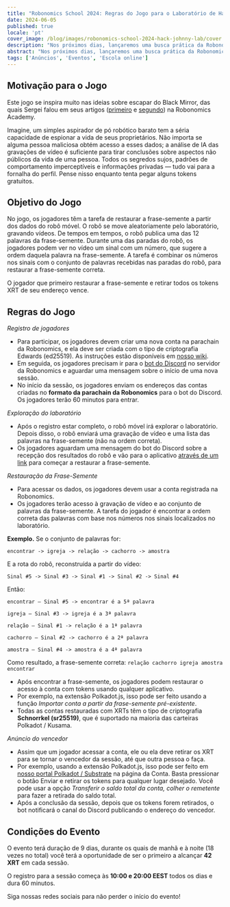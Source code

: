 ```yaml
---
title: "Robonomics School 2024: Regras do Jogo para o Laboratório de Hack do Johnny"
date: 2024-06-05
published: true
locale: 'pt'
cover_image: /blog/images/robonomics-school-2024-hack-johnny-lab/cover.jpeg
description: "Nos próximos dias, lançaremos uma busca prática da Robonomics School 2024, durante a qual você poderá se sentir como um verdadeiro violador de privacidade e até 'roubar' tokens. Interessado? Confira as regras do jogo 'Hack Johnny's Lab'!"
abstract: "Nos próximos dias, lançaremos uma busca prática da Robonomics School 2024, durante a qual você poderá se sentir como um verdadeiro violador de privacidade e até 'roubar' tokens. Interessado? Confira as regras do jogo Hack Johnny's Lab!"
tags: ['Anúncios', 'Eventos', 'Escola online']
---
```


## Motivação para o Jogo

Este jogo se inspira muito nas ideias sobre escapar do Black Mirror, das quais Sergei falou em seus artigos ([primeiro](https://robonomics.academy/en/learn/escape-from-black-mirror/overview/) e [segundo](https://robonomics.academy/en/learn/school-2024-iot-vs-ai/overview/)) na Robonomics Academy.

Imagine, um simples aspirador de pó robótico barato tem a séria capacidade de espionar a vida de seus proprietários. Não importa se alguma pessoa maliciosa obtém acesso a esses dados; a análise de IA das gravações de vídeo é suficiente para tirar conclusões sobre aspectos não públicos da vida de uma pessoa. Todos os segredos sujos, padrões de comportamento imperceptíveis e informações privadas — tudo vai para a fornalha do perfil. Pense nisso enquanto tenta pegar alguns tokens gratuitos.

## Objetivo do Jogo

No jogo, os jogadores têm a tarefa de restaurar a frase-semente a partir dos dados do robô móvel. O robô se move aleatoriamente pelo laboratório, gravando vídeos. De tempos em tempos, o robô publica uma das 12 palavras da frase-semente. Durante uma das paradas do robô, os jogadores podem ver no vídeo um sinal com um número, que sugere a ordem daquela palavra na frase-semente. A tarefa é combinar os números nos sinais com o conjunto de palavras recebidas nas paradas do robô, para restaurar a frase-semente correta.

O jogador que primeiro restaurar a frase-semente e retirar todos os tokens XRT de seu endereço vence.

## Regras do Jogo

*Registro de jogadores*

- Para participar, os jogadores devem criar uma nova conta na parachain da Robonomics, e ela deve ser criada com o tipo de criptografia Edwards (ed25519). As instruções estão disponíveis em [nosso wiki](https://wiki.robonomics.network/docs/create-account-in-dapp/).
- Em seguida, os jogadores precisam ir para o [bot do Discord](https://discordapp.com/channels/803947358492557312/1245395009964871772) no servidor da Robonomics e aguardar uma mensagem sobre o início de uma nova sessão.
- No início da sessão, os jogadores enviam os endereços das contas criadas no **formato da parachain da Robonomics** para o bot do Discord. Os jogadores terão 60 minutos para entrar.

*Exploração do laboratório*

- Após o registro estar completo, o robô móvel irá explorar o laboratório. Depois disso, o robô enviará uma gravação de vídeo e uma lista das palavras na frase-semente (não na ordem correta).
- Os jogadores aguardam uma mensagem do bot do Discord sobre a recepção dos resultados do robô e vão para o aplicativo [através de um link](https://robonomics.academy/en/demoapps/johnnyb-lab/) para começar a restaurar a frase-semente.

*Restauração da Frase-Semente*

- Para acessar os dados, os jogadores devem usar a conta registrada na Robonomics.
- Os jogadores terão acesso à gravação de vídeo e ao conjunto de palavras da frase-semente. A tarefa do jogador é encontrar a ordem correta das palavras com base nos números nos sinais localizados no laboratório.

<TextCard alignContent="left">

**Exemplo.** Se o conjunto de palavras for: 

`encontrar -> igreja -> relação -> cachorro -> amostra`

E a rota do robô, reconstruída a partir do vídeo: 

`Sinal #5 -> Sinal #3 -> Sinal #1 -> Sinal #2 -> Sinal #4`

Então:

`encontrar — Sinal #5 -> encontrar é a 5ª palavra`

`igreja — Sinal #3 -> igreja é a 3ª palavra`

`relação — Sinal #1 -> relação é a 1ª palavra`

`cachorro — Sinal #2 -> cachorro é a 2ª palavra`

`amostra — Sinal #4 -> amostra é a 4ª palavra`

Como resultado, a frase-semente correta: `relação cachorro igreja amostra encontrar`

</TextCard>


- Após encontrar a frase-semente, os jogadores podem restaurar o acesso à conta com tokens usando qualquer aplicativo.
- Por exemplo, na extensão Polkadot.js, isso pode ser feito usando a função *Importar conta a partir da frase-semente pré-existente*.
- Todas as contas restauradas com XRTs têm o tipo de criptografia **Schnorrkel (sr25519)**, que é suportado na maioria das carteiras Polkadot / Kusama.

*Anúncio do vencedor*

- Assim que um jogador acessar a conta, ele ou ela deve retirar os XRT para se tornar o vencedor da sessão, até que outra pessoa o faça.
- Por exemplo, usando a extensão Polkadot.js, isso pode ser feito em [nosso portal Polkadot / Substrate](https://polkadot.js.org/apps/?rpc=wss%3A%2F%2Fkusama.rpc.robonomics.network%2F#/accounts) na página da Conta. Basta pressionar o botão Enviar e retirar os tokens para qualquer lugar desejado. Você pode usar a opção *Transferir o saldo total da conta, colher o remetente* para fazer a retirada do saldo total.
- Após a conclusão da sessão, depois que os tokens forem retirados, o bot notificará o canal do Discord publicando o endereço do vencedor.

## Condições do Evento

O evento terá duração de 9 dias, durante os quais de manhã e à noite (18 vezes no total) você terá a oportunidade de ser o primeiro a alcançar **42 XRT** em cada sessão.

O registro para a sessão começa às **10:00 e 20:00 EEST** todos os dias e dura 60 minutos.

Siga nossas redes sociais para não perder o início do evento!